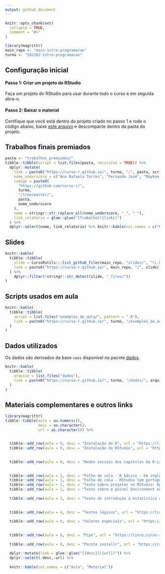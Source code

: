 ```yaml
---
output: github_document
---
```


<!-- README.md is generated from README.Rmd. Please edit that file -->

```r
knitr::opts_chunk$set(
  collapse = TRUE,
  comment = "#>"
)

library(magrittr)
main_repo <- "main-intro-programacao"
turma <- "202102-intro-programacao"
```

## Configuração inicial

#### Passo 1: Criar um projeto do RStudio

Faça um projeto do RStudio para usar durante todo o curso e em seguida abra-o.

#### Passo 2: Baixar o material

Certifique que você está dentro do projeto criado no passo 1 e rode o código abaixo, baixe [este arquivo](https://github.com/curso-r/main-intro-programacao/archive/master.zip) e descompacte dentro da pasta do projeto.


## Trabalhos finais premiados

```r
pasta <- "trabalhos_premiados/"
tibble::tibble(script = list.files(pasta, recursive = TRUE)) %>%
  dplyr::mutate(
    link = paste0("https://curso-r.github.io/", turma, "/", pasta, script),
    nome_underscore = c("Ana Rafaela Torres", "Fernando José", "Maykon Gabriel", "Victor Valério"),
    codigo = paste0(
      "https://github.com/curso-r/",
      turma,
      "/tree/master/",
      pasta,
      nome_underscore
    ),
    nome = stringr::str_replace_all(nome_underscore, "_", " "),
    link_relatorio = glue::glue("[Trabalho]({link})")
  ) %>%
  dplyr::select(nome, link_relatorio) %>% knitr::kable(col.names = c("Nome", "Link para o trabalho"))
```

## Slides

```r
knitr::kable(
  tibble::tibble(
    slide = CursoRutils:::list_github_files(main_repo, "slides/", "\\.html"),
    link = paste0("https://curso-r.github.io/", main_repo, "/", slide)
  ) %>% 
    dplyr::filter(!stringr::str_detect(slide, "_files/"))
)
```

## Scripts usados em aula

```r
knitr::kable(
  tibble::tibble(
    script = list.files("exemplos_de_aula/", pattern = ".R"),
    link = paste0("https://curso-r.github.io/", turma, "/exemplos_de_aula/", script)
  )
)
```

## Dados utilizados

Os dados são derivados da base `voos` disponível no pacote [dados](https://cienciadedatos.github.io/dados/).



```r
knitr::kable(
  tibble::tibble(
    arquivo = list.files("dados"),
    link = paste0("https://curso-r.github.io/", turma, "/dados/", arquivo)
  )
)
```

## Materiais complementares e outros links

```r
library(magrittr)
tibble::tibble(aula = as.numeric(),
               desc = as.character(),
               url = as.character()) %>%
  
  
  tibble::add_row(aula = 0, desc = "Instalação do R", url = "https://livro.curso-r.com/1-1-instala%C3%A7%C3%A3o-do-r.html") %>%
  tibble::add_row(aula = 0, desc = "Instalação do RStudio", url = "https://livro.curso-r.com/1-2-instala%C3%A7%C3%A3o-do-rstudio.html") %>%
  
  
  tibble::add_row(aula = 0, desc = "Redes sociais dos capítulos da R-Ladies", url = "https://github.com/R-Ladies-Sao-Paulo/RLadies-Brasil") %>%
  
  
  tibble::add_row(aula = 1, desc = "Folha de cola - R básico - Em inglês", url = "http://github.com/rstudio/cheatsheets/raw/master/base-r.pdf") %>%
  tibble::add_row(aula = 1, desc = "Folha de cola - RStudio (em português)", url = "https://github.com/rstudio/cheatsheets/raw/master/translations/portuguese/rstudio-IDE-cheatsheet-portuguese.pdf")  %>%
  tibble::add_row(aula = 2, desc = "Texto sobre projetos no RStudio: Rproj e diretórios", url = "https://curso-r.github.io/zen-do-r/rproj-dir.html")  %>%
  tibble::add_row(aula = 2, desc = "Texto sobre o painel Environment no RStudio e o armazenamento de objetos: .RData e .Rhistory", url = "https://curso-r.github.io/zen-do-r/rdata-rhistory.html")  %>%
  
  tibble::add_row(aula = 3, desc = "Texto de introdução à estatística descritiva", url = "https://escoladedados.org/tutoriais/analise-com-estatistica-descritiva-para-leigos/")  %>%
  
  
  tibble::add_row(aula = 4, desc = "Testes lógicos", url = "https://livro.curso-r.com/3-7-testes-l%C3%B3gicos.html")  %>%
  
  tibble::add_row(aula = 4, desc = "Valores especiais", url = "https://livro.curso-r.com/3-8-valoresespeciais") %>%
  
  
  tibble::add_row(aula = 6, desc = "Pipe", url = "https://livro.curso-r.com/6-pipe.html") %>%
  
  tibble::add_row(aula = 6, desc = "Pacote installr", url = "https://cran.r-project.org/web/packages/installr/index.html") %>%
  
  dplyr::mutate(link = glue::glue("[{desc}]({url})")) %>%
  dplyr::select(-desc,-url) %>%
  
  knitr::kable(col.names = c("Aula", "Material"))
```